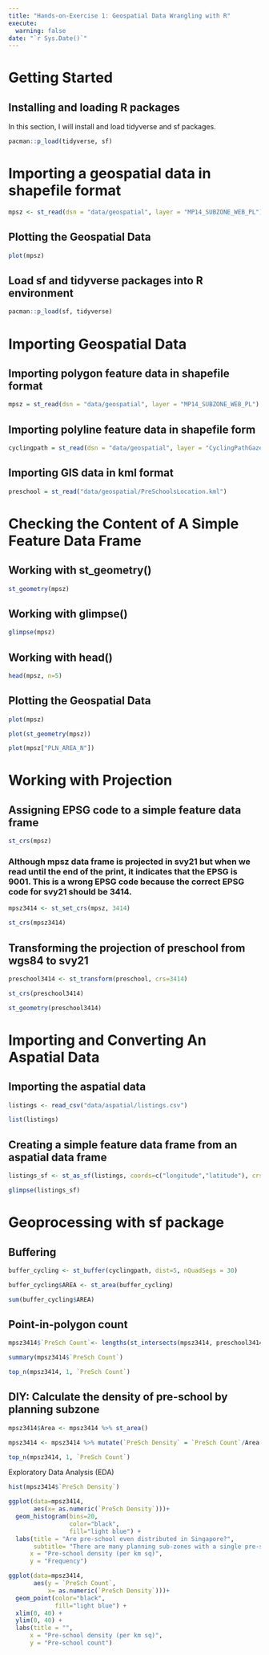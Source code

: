 ```yaml
---
title: "Hands-on-Exercise 1: Geospatial Data Wrangling with R"
execute:
  warning: false
date: "`r Sys.Date()`"
---
```


# Getting Started

## Installing and loading R packages

In this section, I will install and load tidyverse and sf packages.

```r
pacman::p_load(tidyverse, sf)
```

# Importing a geospatial data in shapefile format

```r
mpsz <- st_read(dsn = "data/geospatial", layer = "MP14_SUBZONE_WEB_PL")
```

## Plotting the Geospatial Data

```r
plot(mpsz)
```

## Load sf and tidyverse packages into R environment

```r
pacman::p_load(sf, tidyverse)
```

# Importing Geospatial Data

## Importing polygon feature data in shapefile format

```r
mpsz = st_read(dsn = "data/geospatial", layer = "MP14_SUBZONE_WEB_PL")
```

## Importing polyline feature data in shapefile form

```r
cyclingpath = st_read(dsn = "data/geospatial", layer = "CyclingPathGazette")
```

## Importing GIS data in kml format

```r
preschool = st_read("data/geospatial/PreSchoolsLocation.kml")
```

# **Checking the Content of A Simple Feature Data Frame**

## Working with st_geometry()

```r
st_geometry(mpsz)
```

## Working with glimpse()

```r
glimpse(mpsz)
```

## Working with head()

```r
head(mpsz, n=5)
```

## Plotting the Geospatial Data

```r
plot(mpsz)

plot(st_geometry(mpsz))

plot(mpsz["PLN_AREA_N"])
```

# **Working with Projection**

## **Assigning EPSG code to a simple feature data frame**

```r
st_crs(mpsz)
```

### Although mpsz data frame is projected in svy21 but when we read until the end of the print, it indicates that the EPSG is 9001. This is a wrong EPSG code because the correct EPSG code for svy21 should be 3414.

```r
mpsz3414 <- st_set_crs(mpsz, 3414)

st_crs(mpsz3414)
```

## Transforming the projection of preschool from wgs84 to svy21

```r
preschool3414 <- st_transform(preschool, crs=3414)

st_crs(preschool3414)

st_geometry(preschool3414)
```

# Importing and Converting An Aspatial Data

## Importing the aspatial data

```r
listings <- read_csv("data/aspatial/listings.csv")

list(listings)
```

## Creating a simple feature data frame from an aspatial data frame

```r
listings_sf <- st_as_sf(listings, coords=c("longitude","latitude"), crs=4326) %>% st_transform(crs=3414)

glimpse(listings_sf)
```

# Geoprocessing with sf package

## Buffering

```r
buffer_cycling <- st_buffer(cyclingpath, dist=5, nQuadSegs = 30)

buffer_cycling$AREA <- st_area(buffer_cycling)

sum(buffer_cycling$AREA)
```

## Point-in-polygon count

```r
mpsz3414$`PreSch Count`<- lengths(st_intersects(mpsz3414, preschool3414))

summary(mpsz3414$`PreSch Count`)

top_n(mpsz3414, 1, `PreSch Count`)

```

## DIY: Calculate the density of pre-school by planning subzone

```r
mpsz3414$Area <- mpsz3414 %>% st_area()

mpsz3414 <- mpsz3414 %>% mutate(`PreSch Density` = `PreSch Count`/Area * 1000000)

top_n(mpsz3414, 1, `PreSch Count`)
```

Exploratory Data Analysis (EDA)

```r
hist(mpsz3414$`PreSch Density`)

ggplot(data=mpsz3414, 
       aes(x= as.numeric(`PreSch Density`)))+
  geom_histogram(bins=20, 
                 color="black", 
                 fill="light blue") +
  labs(title = "Are pre-school even distributed in Singapore?",
       subtitle= "There are many planning sub-zones with a single pre-school, on the other hand, \nthere are two planning sub-zones with at least 20 pre-schools",
      x = "Pre-school density (per km sq)",
      y = "Frequency")

ggplot(data=mpsz3414, 
       aes(y = `PreSch Count`, 
           x= as.numeric(`PreSch Density`)))+
  geom_point(color="black", 
             fill="light blue") +
  xlim(0, 40) +
  ylim(0, 40) +
  labs(title = "",
      x = "Pre-school density (per km sq)",
      y = "Pre-school count")
```

